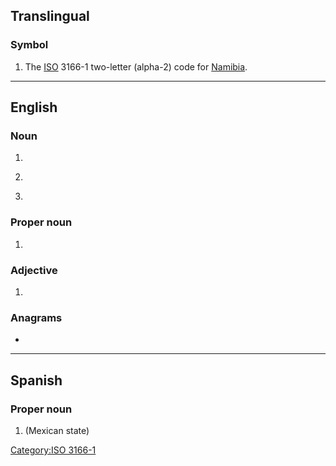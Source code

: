 {{also|Appendix:Variations of "na"}}
==Translingual==

===Symbol===
{{head|mul|symbol}}

# The [[ISO]] 3166-1 two-letter (alpha-2) code for [[Namibia]].

[[Category:ISO 3166-1]]

----

==English==

===Noun===
{{en-noun|~}}

# {{initialism of|en|nerve agent}}
# {{lb|en|literature}} {{initialism of|en|new adult}}
# {{lb|en|medicine}} {{abbreviation of|en|[[nursing assitant]] or [[nurse's assistant]] or [[nurse-assistant]]}}

===Proper noun===
{{en-proper noun}}

# {{initialism of|en|{{w|Narcotics Anonymous}}}}

===Adjective===
{{en-adj|-}}

# {{lb|en|ethnicity}} {{initialism of|en|Native American}}

===Anagrams===
* {{anagrams|en|a=an|-an|A/N|AN|An|a(n)|an|an'|an-}}

----

==Spanish==

===Proper noun===
{{head|es|proper noun}}

# {{abbreviation of|es|Nayarit}} (Mexican state)